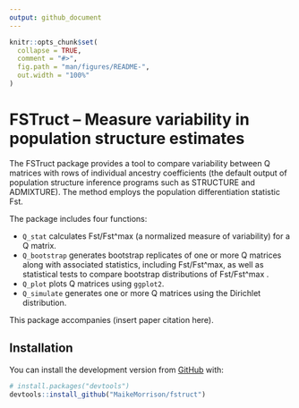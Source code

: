 ```yaml
---
output: github_document
---
```


<!-- README.md is generated from README.Rmd. Please edit that file -->

```r
knitr::opts_chunk$set(
  collapse = TRUE,
  comment = "#>",
  fig.path = "man/figures/README-",
  out.width = "100%"
)
```

# FSTruct -- Measure variability in population structure estimates

<!-- badges: start -->
<!-- badges: end -->

The FSTruct package provides a tool to compare variability between Q matrices with rows of individual ancestry coefficients (the default output of population structure inference programs such as STRUCTURE and ADMIXTURE). The method employs the population differentiation statistic Fst.

The package includes four functions:

* `Q_stat` calculates Fst/Fst^max (a  normalized measure of variability) for a Q matrix.
* `Q_bootstrap` generates bootstrap replicates of one or more Q matrices along with associated statistics, including Fst/Fst^max, as well as statistical tests to compare bootstrap distributions of Fst/Fst^max . 
* `Q_plot` plots Q matrices using `ggplot2`.
* `Q_simulate` generates one or more Q matrices using the Dirichlet distribution. 

This package accompanies (insert paper citation here).

## Installation

<!-- You can install the released version of FSTruct from [CRAN](https://CRAN.R-project.org) with: -->

<!-- ``` r -->
<!-- install.packages("FSTruct") -->
<!-- ``` -->

You can install the development version from [GitHub](https://github.com/) with:

``` r
# install.packages("devtools")
devtools::install_github("MaikeMorrison/fstruct")
```

<!-- ## Example -->

<!-- This is a basic example which shows you how to solve a common problem: -->

<!-- ```{r example} -->
<!-- library(fstruct) -->
<!-- ## basic example code -->
<!-- ``` -->

<!-- What is special about using `README.Rmd` instead of just `README.md`? You can include R chunks like so: -->

<!-- ```{r cars} -->
<!-- summary(cars) -->
<!-- ``` -->

<!-- You'll still need to render `README.Rmd` regularly, to keep `README.md` up-to-date. `devtools::build_readme()` is handy for this. You could also use GitHub Actions to re-render `README.Rmd` every time you push. An example workflow can be found here: <https://github.com/r-lib/actions/tree/master/examples>. -->

<!-- You can also embed plots, for example: -->

<!-- ```{r pressure, echo = FALSE} -->
<!-- plot(pressure) -->
<!-- ``` -->

<!-- In that case, don't forget to commit and push the resulting figure files, so they display on GitHub and CRAN. -->
